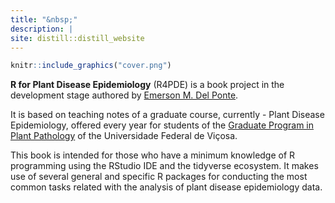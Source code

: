 ```yaml
---
title: "&nbsp;"
description: |
site: distill::distill_website
---
```


::: {.floatting}
```r
knitr::include_graphics("cover.png")
```

**R for Plant Disease Epidemiology** (R4PDE) is a book project in the development stage authored by [Emerson M. Del Ponte](http://emersondelponte.netlify.app).

It is based on teaching notes of a graduate course, currently \FIP 602 - Plant Disease Epidemiology, offered every year for students of the [Graduate Program in Plant Pathology](http://www.dfp.ufv.br/grad/) of the Universidade Federal de Viçosa.

This book is intended for those who have a minimum knowledge of R programming using the RStudio IDE and the tidyverse ecosystem. It makes use of several general and specific R packages for conducting the most common tasks related with the analysis of plant disease epidemiology data.
:::
